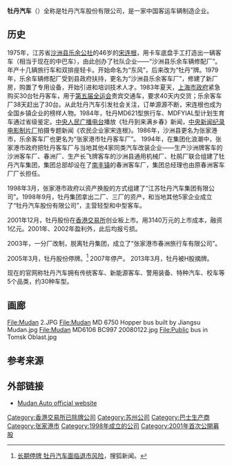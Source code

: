 {{Infobox company
| name             = 牡丹汽车<br>Mudan Auto
| native_name  =牡丹汽车
| traded_as        = 
| logo             = 
| caption          = 
| type             = 
| fate             = 
| predecessor      = 
| successor        = 
| foundation       = {{Start date and age|1998}}
| founder          = 
| defunct          = 
| location         = 
| locations        = 
| location_city    = [[江苏|江苏]][[苏州|苏州]][[张家港市|张家港市]]
| location_country = {{CHN}}
| area_served      = 
| key_people       = 
| industry         = 
| products         = 客车
| production       = 每年2万辆
| services         = 
| owner            = 
| num_employees    = 
| parent           = Jiangsu Mudan Automobile Group Co, Ltd.
| divisions        = 
| subsid           = 
| homepage         = [http://www.mudanauto.com/ www.mudanauto.com]
| footnotes        = 
}}
'''牡丹汽车'''（{{lang-en|Mudan Auto}}）全称是牡丹汽车股份有限公司，是一家中国客运车辆制造企业。

==历史== 
1975年，江苏省[[沙洲县|沙洲县]][[乐余镇|乐余公社]]的46岁的[[宋连根|宋连根]]，用卡车底盘手工打造出一辆客车（相当于现在的中巴车），由此创办了社队企业——“沙洲县乐余车辆修配厂”。年产十几辆旅行车和双排座轻卡。开始命名为“东风”，后来改为“牡丹”牌。1979年，乐余车辆修配厂受到县政府扶持，更名为“沙洲县乐余客车厂”，修建了新厂房，购置了专用设备，开始引进和培训技术人才。1983年夏天，[[上海市政府|上海市政府]]紧急购买30台牡丹客车，用于[[中华人民共和国第五届全国运动会|第五届全运会]]贵宾交通车，要求40天内交货；乐余客车厂38天赶出了30台。从此牡丹汽车引发社会关注，订单源源不断，宋连根也成为全国乡镇企业的榜样人物。1984年，牡丹MD621型旅行车、MDFYIAL型计划生育车通过省级鉴定。[[中央人民广播电台|中央人民广播电台]]播放《牡丹到来满乡春》新闻，[[中央新闻纪录电影制片厂|中央新闻纪录电影制片厂]]拍摄专题新闻《农民企业家宋连根》。1986年，沙洲县更名为张家港市，乐余客车厂也更名为“张家港市牡丹客车厂”。<!--1987年，牡丹客车厂的抽查合格率96.6%，产能达到3000辆。《人民日报》排名全国大中型乡镇企业第二名。1988年，牡丹客车被评为省优产品，获国家行业检查一等品。1991年宋连根交出厂长大权，只担任牡丹客车厂的党总支书记，1993年正式退休。-->1994年，在集团化浪潮中，张家港市政府把牡丹客车厂与当地其他4家同类汽车改装企业——生产沙洲牌客车的沙洲客车厂、春洲厂、生产长飞牌客车的沙洲县通用机械厂、杜鹃厂联合组建了牡丹汽车集团，集团总部却设在了[[南丰镇_(张家港市)|南丰镇]]的春洲客车厂，集团总经理也由原春洲客车厂厂长担任。<!--牡丹集团在1994汽车工业经济效益综合指数排序中名列全国第六。1996年，牡丹集团对5家企业进行了全面重组，建立了分工协作体系，先是投入4亿元技术改造，然后在采购、制造、销售环节全部统一，完全一体化操作。原来的5家独立企业变成5个“核心分厂”。在新的牡丹集团管理层中，这一次换了一位副市长出任集团总经理。-->

1998年3月，张家港市政府以资产换股的方式组建了“江苏牡丹汽车集团有限公司”。1998年9月，牡丹集团拿出二厂、三厂的资产，和当地其他5家企业成立了“牡丹汽车股份有限公司”，主营轻型和中型客车。

2001年12月，牡丹股份在[[香港交易所|香港交易所]]创业板上市。用3140万元的上市成本，融资1亿元。2001年、2002年盈利外，此后均报亏损。

2003年，一分厂改制，脱离牡丹集团，成立了“张家港市春洲旅行车有限公司”。

2005年3月，牡丹股份停牌。<ref>[https://business.sohu.com/20071106/n253079060.shtml 长期停牌 牡丹汽车面临退市风险]，搜狐新闻。</ref>
2007年停产。<!--2008年6月，成都新大地汽车公司收购牡丹股份68.9%的股权，成为控股股东。2009年6月，牡丹MD6703CJY双层大巴、MD6703中巴交付。-->2013年3月，牡丹被H股摘牌。<!--2014年，新大地退出，由章波丰和林夏东接手成为唯二股东。-->

现在的官网称牡丹汽车拥有传统客车、新能源客车、警用装备、特种汽车、校车等5个品类，约30种车型。

==画廊==
<gallery>
File:Mudan 2.JPG
File:Mudan MD 6750 Hopper bus built by Jiangsu Mudan.jpg
File:Mudan MD6106 BC997 20080122.jpg
File:Public bus in Tomsk Oblast.jpg
</gallery>

==参考来源==
{{reflist}}

==外部链接==
*[http://www.mudanauto.com/ Mudan Auto official website] {{Wayback|url=http://www.mudanauto.com/ |date=20210323183726 }}

{{中国汽车制造业}}
{{客车制造商}}
[[Category:香港交易所已除牌公司|Category:香港交易所已除牌公司]]
[[Category:苏州公司|Category:苏州公司]]
[[Category:巴士生产商|Category:巴士生产商]]
[[Category:张家港市|Category:张家港市]]
[[Category:1998年成立的公司|Category:1998年成立的公司]]
[[Category:2001年首次公開募股|Category:2001年首次公開募股]]